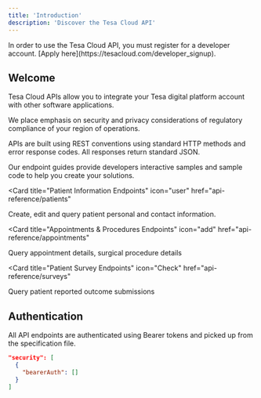 ```yaml
---
title: 'Introduction'
description: 'Discover the Tesa Cloud API'
---
```


<Note>
  In order to use the Tesa Cloud API, you must register for a developer account. [Apply here](https://tesacloud.com/developer_signup).
</Note>

## Welcome

Tesa Cloud APIs allow you to integrate your Tesa digital platform account with other software applications.

We place emphasis on security and privacy considerations of regulatory compliance of your region of operations.

APIs are built using REST conventions using standard HTTP methods and error response codes. All responses return standard JSON.

Our endpoint guides provide developers interactive samples and sample code to help you create your solutions. 

<Card
  title="Patient Information Endpoints"
  icon="user"
  href="api-reference/patients"
>
  Create, edit and query patient personal and contact information.
</Card>

<Card
  title="Appointments & Procedures Endpoints"
  icon="add"
  href="api-reference/appointments"
>
  Query appointment details, surgical procedure details
</Card>

<Card
  title="Patient Survey Endpoints"
  icon="Check"
  href="api-reference/surveys"
>
  Query patient reported outcome submissions
</Card>

## Authentication

All API endpoints are authenticated using Bearer tokens and picked up from the specification file.

```json
"security": [
  {
    "bearerAuth": []
  }
]
```
